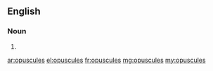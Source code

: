 ==English==

===Noun===
{{head|en|plural}}

# {{plural of|opuscule|lang=en}}

[[ar:opuscules]]
[[el:opuscules]]
[[fr:opuscules]]
[[mg:opuscules]]
[[my:opuscules]]